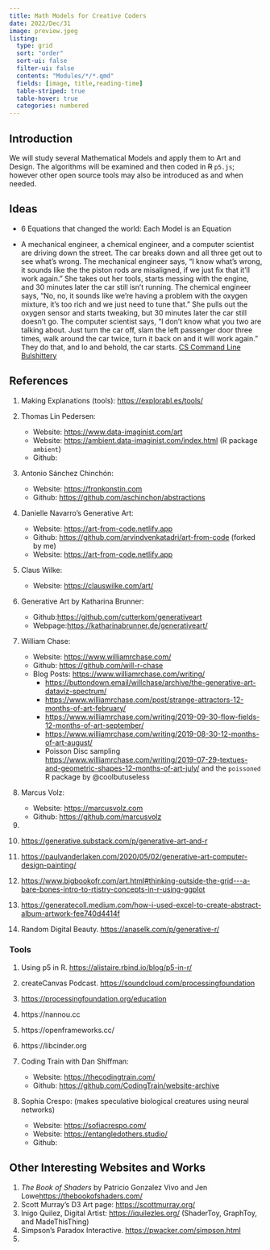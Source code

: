 ```yaml
---
title: Math Models for Creative Coders
date: 2022/Dec/31
image: preview.jpeg
listing: 
  type: grid
  sort: "order"
  sort-ui: false
  filter-ui: false
  contents: "Modules/*/*.qmd"
  fields: [image, title,reading-time]
  table-striped: true
  table-hover: true
  categories: numbered
---
```

## Introduction
We will study several Mathematical Models and apply them to Art and Design. The algorithms will be examined and then coded in ~~R~~ `p5.js`; however other open source tools may also be introduced as and when needed.

## Ideas

- 6 Equations that changed the world: Each Model is an Equation

- A mechanical engineer, a chemical engineer, and a computer scientist are driving down the street. The car breaks down and all three get out to see what’s wrong. The mechanical engineer says, “I know what’s wrong, it sounds like the the piston rods are misaligned, if we just fix that it’ll work again.” She takes out her tools, starts messing with the engine, and 30 minutes later the car still isn’t running. The chemical engineer says, “No, no, it sounds like we’re having a problem with the oxygen mixture, it’s too rich and we just need to tune that.” She pulls out the oxygen sensor and starts tweaking, but 30 minutes later the car still doesn’t go. The computer scientist says, “I don’t know what you two are talking about. Just turn the car off, slam the left passenger door three times, walk around the car twice, turn it back on and it will work again.” They do that, and lo and behold, the car starts.
[CS Command Line Bulshittery](https://medium.com/@eytanadar/on-the-value-of-command-line-bullshittery-94dc19ec8c61#.4qt0dd22r)


## References

1. Making Explanations (tools): <https://explorabl.es/tools/>

1. Thomas Lin Pedersen:
    - Website: <https://www.data-imaginist.com/art>
    - Website: <https://ambient.data-imaginist.com/index.html> (R package `ambient`)
    - Github:
1. Antonio Sánchez Chinchón:
    - Website: <https://fronkonstin.com>
    - Github: <https://github.com/aschinchon/abstractions>
1. Danielle Navarro's Generative Art:
    - Website: <https://art-from-code.netlify.app>
    - Github: <https://github.com/arvindvenkatadri/art-from-code> (forked by me)
    - Website: <https://art-from-code.netlify.app>
1. Claus Wilke:
    - Website: <https://clauswilke.com/art/>
1. Generative Art by Katharina Brunner:
    - Github:<https://github.com/cutterkom/generativeart>
    - Webpage:<https://katharinabrunner.de/generativeart/>
1. William Chase:
    - Website: <https://www.williamrchase.com/>
    - Github: <https://github.com/will-r-chase>
    - Blog Posts: <https://www.williamrchase.com/writing/>
        - <https://buttondown.email/willchase/archive/the-generative-art-dataviz-spectrum/>
        - <https://www.williamrchase.com/post/strange-attractors-12-months-of-art-february/>
        - <https://www.williamrchase.com/writing/2019-09-30-flow-fields-12-months-of-art-september/>
        - <https://www.williamrchase.com/writing/2019-08-30-12-months-of-art-august/>
        - Poisson Disc sampling <https://www.williamrchase.com/writing/2019-07-29-textues-and-geometric-shapes-12-months-of-art-july/> and the `poissoned` R package by @coolbutuseless
1. Marcus Volz: 
    - Website: <https://marcusvolz.com>
    - Github: <https://github.com/marcusvolz>
1. 
2. <https://generative.substack.com/p/generative-art-and-r>

1. <https://paulvanderlaken.com/2020/05/02/generative-art-computer-design-painting/>

1. <https://www.bigbookofr.com/art.html#thinking-outside-the-grid---a-bare-bones-intro-to-rtistry-concepts-in-r-using-ggplot>


3. <https://generatecoll.medium.com/how-i-used-excel-to-create-abstract-album-artwork-fee740d4414f>

1. Random Digital Beauty. <https://anaselk.com/p/generative-r/>


### Tools

1. Using p5 in R. <https://alistaire.rbind.io/blog/p5-in-r/>

1. createCanvas Podcast. <https://soundcloud.com/processingfoundation> 

1. <https://processingfoundation.org/education>




4. https://nannou.cc

5. https://openframeworks.cc/

6. https://libcinder.org

1. Coding Train with Dan Shiffman: 
    - Website: <https://thecodingtrain.com/>
    - Github: <https://github.com/CodingTrain/website-archive>
1. Sophia Crespo: (makes speculative biological creatures using neural networks)
    - Website: <https://sofiacrespo.com/>
    - Website: <https://entangledothers.studio/>
    - Github:
    



## Other Interesting Websites and Works
1. *The Book of Shaders* by Patricio Gonzalez Vivo and Jen Lowe<https://thebookofshaders.com/>
1. Scott Murray's D3 Art page: <https://scottmurray.org/>
1. Inigo Quilez, Digital Artist: <https://iquilezles.org/> (ShaderToy, GraphToy, and MadeThisThing)
1. Simpson's Paradox Interactive. <https://pwacker.com/simpson.html>
1. 



